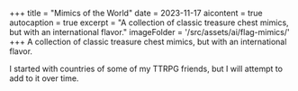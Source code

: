 +++
title = "Mimics of the World"
date = 2023-11-17
aicontent = true
autocaption = true
excerpt = "A collection of classic treasure chest mimics, but with an international flavor."
imageFolder = '/src/assets/ai/flag-mimics/'
+++
A collection of classic treasure chest mimics, but with an international flavor.

I started with countries of some of my TTRPG friends, but I will attempt to add to it over time.

